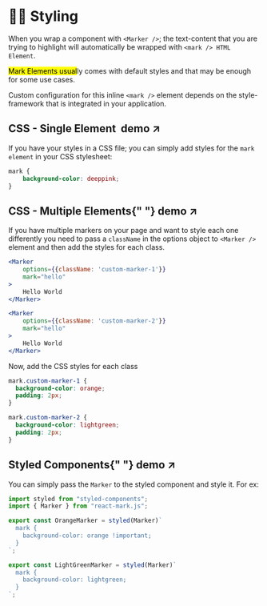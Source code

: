 
<Meta title="Styling" />

# 💇‍♂️ Styling

When you wrap a component with `<Marker />`; the text-content
that you are trying to highlight will automatically be wrapped
with `<mark /> HTML Element`.

<mark>Mark Elements usual</mark>ly comes with default styles and that may be
enough for some use cases.

Custom configuration for this inline `<mark />` element depends on
the style-framework that is integrated in your application.

<h2>
  CSS - Single Element&nbsp;
  <TargetBlankLink href="https://stackblitz.com/edit/react-mark-js-tqjcef?file=src/examples/CSSExample/index.js">
    demo ↗
  </TargetBlankLink>
</h2>

If you have your styles in a CSS file; you can simply add styles for
the `mark element` in your CSS stylesheet:

```CSS
mark {
    background-color: deeppink;
}
```

<h2>
  CSS - Multiple Elements{" "}
  <TargetBlankLink href="https://stackblitz.com/edit/react-mark-js-tqjcef?file=src/examples/CSSExample/index.js">
    demo ↗
  </TargetBlankLink>
</h2>

If you have multiple markers on your page and want to style each one
differently you need to pass a `className` in the options object to
`<Marker />` element and then add the styles for each class.

<div id="react-mark-js-css-example"></div>

```jsx
<Marker
    options={{className: 'custom-marker-1'}}
    mark="hello"
>
    Hello World
</Marker>

<Marker
    options={{className: 'custom-marker-2'}}
    mark="hello"
>
    Hello World
</Marker>
```

Now, add the CSS styles for each class

```css
mark.custom-marker-1 {
  background-color: orange;
  padding: 2px;
}

mark.custom-marker-2 {
  background-color: lightgreen;
  padding: 2px;
}
```

<h2>
  Styled Components{" "}
  <TargetBlankLink href="https://stackblitz.com/edit/react-mark-js-tqjcef?file=src/examples/StyledComponentsExample/index.js">
    demo ↗
  </TargetBlankLink>
</h2>

You can simply pass the `Marker` to the styled component
and style it. For ex:

```jsx
import styled from "styled-components";
import { Marker } from "react-mark.js";

export const OrangeMarker = styled(Marker)`
  mark {
    background-color: orange !important;
  }
`;

export const LightGreenMarker = styled(Marker)`
  mark {
    background-color: lightgreen;
  }
`;
```

